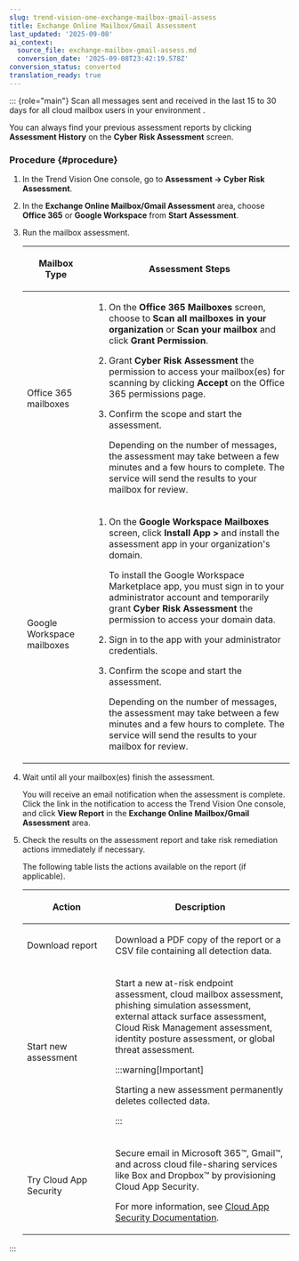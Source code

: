 ```yaml
---
slug: trend-vision-one-exchange-mailbox-gmail-assess
title: Exchange Online Mailbox/Gmail Assessment
last_updated: '2025-09-08'
ai_context:
  source_file: exchange-mailbox-gmail-assess.md
  conversion_date: '2025-09-08T23:42:19.578Z'
conversion_status: converted
translation_ready: true
---
```


::: {role="main"}
Scan all messages sent and received in the last 15 to 30 days for all cloud mailbox users in your environment .

You can always find your previous assessment reports by clicking **Assessment History** on the **Cyber Risk Assessment** screen.

### Procedure {#procedure}

1.  In the Trend Vision One console, go to **Assessment → Cyber Risk Assessment**.

2.  In the **Exchange Online Mailbox/Gmail Assessment** area, choose **Office 365** or **Google Workspace** from **Start Assessment**.

3.  Run the mailbox assessment.

    <table>
    <colgroup>
    <col style="width: 25%" />
    <col style="width: 75%" />
    </colgroup>
    <thead>
    <tr>
    <th><p>Mailbox Type</p></th>
    <th><p>Assessment Steps</p></th>
    </tr>
    </thead>
    <tbody>
    <tr>
    <td><p>Office 365 mailboxes</p></td>
    <td><ol>
    <li><p>On the <strong>Office 365 Mailboxes</strong> screen, choose to <strong>Scan all mailboxes in your organization</strong> or <strong>Scan your mailbox</strong> and click <strong>Grant Permission</strong>.</p></li>
    <li><p>Grant <strong>Cyber Risk Assessment</strong> the permission to access your mailbox(es) for scanning by clicking <strong>Accept</strong> on the Office 365 permissions page.</p></li>
    <li><p>Confirm the scope and start the assessment.</p>
    <p>Depending on the number of messages, the assessment may take between a few minutes and a few hours to complete. The service will send the results to your mailbox for review.</p></li>
    </ol></td>
    </tr>
    <tr>
    <td><p>Google Workspace mailboxes</p></td>
    <td><ol>
    <li><p>On the <strong>Google Workspace Mailboxes</strong> screen, click <strong>Install App &gt;</strong> and install the assessment app in your organization's domain.</p>
    <p>To install the Google Workspace Marketplace app, you must sign in to your administrator account and temporarily grant <strong>Cyber Risk Assessment</strong> the permission to access your domain data.</p></li>
    <li><p>Sign in to the app with your administrator credentials.</p></li>
    <li><p>Confirm the scope and start the assessment.</p>
    <p>Depending on the number of messages, the assessment may take between a few minutes and a few hours to complete. The service will send the results to your mailbox for review.</p></li>
    </ol></td>
    </tr>
    </tbody>
    </table>

4.  Wait until all your mailbox(es) finish the assessment.

    You will receive an email notification when the assessment is complete. Click the link in the notification to access the Trend Vision One console, and click **View Report** in the **Exchange Online Mailbox/Gmail Assessment** area.

5.  Check the results on the assessment report and take risk remediation actions immediately if necessary.

    The following table lists the actions available on the report (if applicable).

    <table>
    <colgroup>
    <col style="width: 33%" />
    <col style="width: 67%" />
    </colgroup>
    <thead>
    <tr>
    <th><p>Action</p></th>
    <th><p>Description</p></th>
    </tr>
    </thead>
    <tbody>
    <tr>
    <td><p>Download report</p></td>
    <td><p>Download a PDF copy of the report or a CSV file containing all detection data.</p></td>
    </tr>
    <tr>
    <td><p>Start new assessment</p></td>
    <td><p>Start a new at-risk endpoint assessment, cloud mailbox assessment, phishing simulation assessment, external attack surface assessment, Cloud Risk Management assessment, identity posture assessment, or global threat assessment.</p>
    

    :::warning[Important]
    
    <p>Starting a new assessment permanently deletes collected data.</p>
    

    :::

    </td>
    </tr>
    <tr>
    <td><p>Try Cloud App Security</p></td>
    <td><p>Secure email in Microsoft 365™, Gmail™, and across cloud file-sharing services like Box and Dropbox™ by provisioning Cloud App Security.</p>
    <p>For more information, see <a href="https://docs.trendmicro.com/en-us/enterprise/cloud-app-security-online-help/about-cloud-app-secu.aspx">Cloud App Security Documentation</a>.</p></td>
    </tr>
    </tbody>
    </table>
:::
